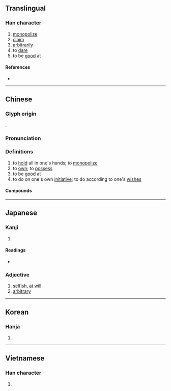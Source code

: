 {{character info}}
==Translingual==

===Han character===
{{Han char|rn=64|rad=手|as=13|sn=16|four=50016|canj=QYWM|ids=⿰扌亶}}

# [[monopolize]]
# [[claim]]
# [[arbitrarily]]
# to [[dare]]
# to be [[good]] at

====References====
* {{Han ref|kx=0457.340|dkj=12790|dj=0806.160|hdz=31971.040|uh=64C5|ud=25797|bh=BED5|bd=48853}}

----

==Chinese==
{{zh-forms|alt=𢩳-second round simplified}}

===Glyph origin===
{{Han etym}}
{{Han compound|手|亶|t1=hands|c1=s|c2=p|ls=psc}}.

===Pronunciation===
{{zh-pron
|m=shàn
|c=sin6
|mn=siān
|mc=y
|oc=y
|cat=
}}

===Definitions===
{{zh-hanzi}}

# to [[hold]] all in one's hands; to [[monopolize]]
# to [[own]]; to [[possess]]
# to be [[good]] at
# to do on one's own [[initiative]]; to do according to one's [[wish]]es

====Compounds====
{{zh-der|不擅|專擅|擅作主張|擅作威福|擅便|擅入|擅兵|擅國|擅場|擅專|擅改|擅權|擅用|擅自|擅自作主|擅變|擅長|擅離職守|攝威擅勢|文擅彫龍|獨擅勝場|能歌擅舞}}

----

==Japanese==

===Kanji===
{{ja-kanji|grade=|rs=手13}}

# {{rfdef|ja|sort=手13}}

====Readings====
* {{ja-readings|on=[[せん]] (sen)|kun=[[ほしいまま]] (hoshiimama)}}

===Adjective===
{{ja-adj|infl=な|ほし.いまま}}

# [[selfish]], [[at will]]
# [[arbitrary]]

----

==Korean==

===Hanja===
{{ko-hanja|hangeul=천|eumhun=|rv=cheon|mr=ch'ŏn|y=chen}}

# {{rfdef|ko|sort=手13}}

----

==Vietnamese==

===Han character===
{{vi-readings|reading=chen, thiện|rs=手13}}

# {{rfdef|vi|sort=手13}}